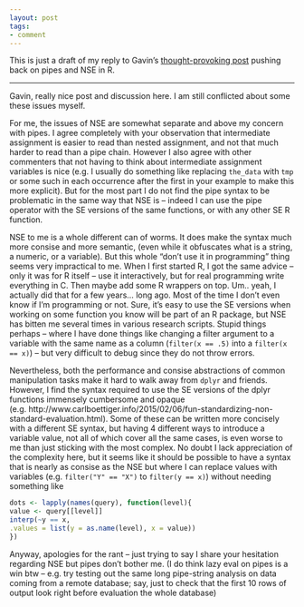 ```yaml
---
layout: post
tags: 
- comment
---
```



This is just a draft of my reply to Gavin's [thought-provoking post](http://www.fromthebottomoftheheap.net/2015/06/03/my-aversion-to-pipes/) pushing back on pipes and NSE in R.

---

Gavin, really nice post and discussion here.  I am still conflicted about some these issues myself. 

For me, the issues of NSE are somewhat separate and above my concern with pipes.  I agree completely with your observation that intermediate assignment is easier to read than nested assignment, and not that much harder to read than a pipe chain.  However I also agree with other commenters that not having to think about intermediate assignment variables is nice (e.g. I usually do something like replacing `the_data` with `tmp` or some such in each occurrence after the first in your example to make this more explicit). But for the most part I do not find the pipe syntax to be problematic in the same way that NSE is -- indeed I can use the pipe operator with the SE versions of the same functions, or with any other SE R function.

NSE to me is a whole different can of worms.  It does make the syntax much more consise and more semantic, (even while it obfuscates what is a string, a numeric, or a variable).  But this whole "don't use it in programming" thing seems very impractical to me.  When I first started R, I got the same advice -- only it was for R itself -- use it interactively, but for real programming write everything in C.  Then maybe add some R wrappers on top.  Um.. yeah, I actually did that for a few years... long ago.  Most of the time I don't even know if I'm programming or not.  Sure, it's easy to use the SE versions when working on some function you know will be part of an R package, but NSE has bitten me several times in various research scripts.  Stupid things perhaps -- where I have done things like changing a filter argument to a variable with the same name as a column (`filter(x == .5)` into a `filter(x == x)`) -- but very difficult to debug since they do not throw errors.

Nevertheless, both the performance and consise abstractions of common manipulation tasks make it hard to walk away from `dplyr` and friends.  However, I find the syntax required to use the SE versions of the dplyr functions immensely cumbersome and opaque (e.g. http://www.carlboettiger.info/2015/02/06/fun-standardizing-non-standard-evaluation.html).  Some of these can be written more concisely with a different SE syntax, but having 4 different ways to introduce a variable value, not all of which cover all the same cases, is even worse to me than just sticking with the most complex.  No doubt I lack appreciation of the complexity here, but it seems like it should be possible to have a syntax that is nearly as consise as the NSE but where I can replace values with variables (e.g.  `filter("Y" == "X")` to `filter(y == x)`) without needing something like

```r
dots <- lapply(names(query), function(level){
value <- query[[level]]
interp(~y == x, 
.values = list(y = as.name(level), x = value))
})
``` 


Anyway, apologies for the rant -- just trying to say I share your hesitation regarding NSE but pipes don't bother me.  (I do think lazy eval on pipes is a win btw -- e.g. try testing out the same long pipe-string analysis on data coming from a remote database; say, just to check that the first 10 rows of output look right before evaluation the whole database)
